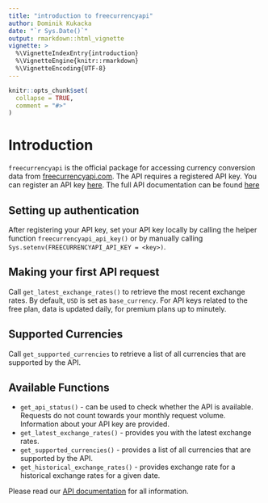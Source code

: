 ```yaml
---
title: "introduction to freecurrencyapi"
author: Dominik Kukacka
date: "`r Sys.Date()`"
output: rmarkdown::html_vignette
vignette: >
  %\VignetteIndexEntry{introduction}
  %\VignetteEngine{knitr::rmarkdown}
  %\VignetteEncoding{UTF-8}
---
```


```r
knitr::opts_chunk$set(
  collapse = TRUE,
  comment = "#>"
)
```

# Introduction

`freecurrencyapi` is the official package for accessing currency conversion data from [freecurrencyapi.com](https://freecurrencyapi.com). The API requires a registered API key. You can register an API key [here](https://app.freecurrencyapi.com/register).
The full API documentation can be found [here](https://freecurrencyapi.com/docs/)

## Setting up authentication

After registering your API key, set your API key locally by calling the helper function `freecurrencyapi_api_key()` or by manually calling `Sys.setenv(FREECURRENCYAPI_API_KEY = <key>)`.

## Making your first API request

Call `get_latest_exchange_rates()` to retrieve the most recent exchange rates. By default, `USD` is set as `base_currency`. For API keys related to the free plan, data is updated daily, for premium plans up to minutely.

## Supported Currencies

Call `get_supported_currencies` to retrieve a list of all currencies that are supported by the API. 

## Available Functions

* `get_api_status()` - can be used to check whether the API is available. Requests do not count towards your monthly request volume. Information about your API key are provided.
* `get_latest_exchange_rates()` - provides you with the latest exchange rates. 
* `get_supported_currencies()` - provides a list of all currencies that are supported by the API.
* `get_historical_exchange_rates()` - provides exchange rate for a historical exchange rates for a given date. 

Please read our [API documentation](https://freecurrencyapi.com/docs/) for all information.
